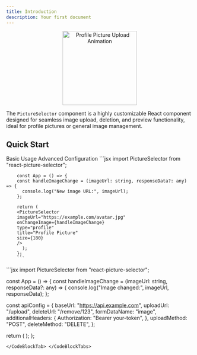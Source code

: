 ```yaml
---
title: Introduction
description: Your first document
---
```

<p align="center">
  <img
    src="https://raw.githubusercontent.com/Zephinax/react-picture-selector/refs/heads/dev/public/circle.gif"
    alt="Profile Picture Upload Animation"
    width="200"
  />
</p>

The `PictureSelector` component is a highly customizable React component designed for seamless image upload, deletion, and preview functionality, ideal for profile pictures or general image management.

<Cards>
  <Card
    title="🚀 Feature Rich"
    description="Drag & drop, progress indicators, preview modals, and API integration"
    href="#features"
  />
  <Card
    title="🎨 Highly Customizable"
    description="Colors, sizes, shapes, and full CSS class control"
    href="#styling"
  />
  <Card
    title="🧪 Test Mode"
    description="Simulate uploads and deletions without API dependencies"
    href="#test-mode"
  />
  <Card
    title="⚡ Performance Optimized"
    description="Smooth animations with requestAnimationFrame and abort controllers"
    href="#features"
  />
</Cards>

## Quick Start

<CodeBlockTabs defaultValue="basic">
  <CodeBlockTabsList>
    <CodeBlockTabsTrigger value="basic">Basic Usage</CodeBlockTabsTrigger>
    <CodeBlockTabsTrigger value="advanced">Advanced Configuration</CodeBlockTabsTrigger>
  </CodeBlockTabsList>
  <CodeBlockTab value="basic">
        ```jsx
        import PictureSelector from "react-picture-selector";

        const App = () => {
        const handleImageChange = (imageUrl: string, responseData?: any) => {
          console.log("New image URL:", imageUrl);
        };

        return (
        <PictureSelector
        imageUrl="https://example.com/avatar.jpg"
        onChangeImage={handleImageChange}
        type="profile"
        title="Profile Picture"
        size={180}
        />
          );
        };‍‍
        ```
  </CodeBlockTab>
  <CodeBlockTab value="advanced">
```jsx
import PictureSelector from "react-picture-selector";

const App = () => {
  const handleImageChange = (imageUrl: string, responseData?: any) => {
    console.log("Image changed:", imageUrl, responseData);
  };

  const apiConfig = {
    baseUrl: "https://api.example.com",
    uploadUrl: "/upload",
    deleteUrl: "/remove/123",
    formDataName: "image",
    additionalHeaders: {
      Authorization: "Bearer your-token",
    },
    uploadMethod: "POST",
    deleteMethod: "DELETE",
  };

  return (
    <PictureSelector
      apiConfig={apiConfig}
      imageUrl="https://example.com/avatar.jpg"
      onChangeImage={handleImageChange}
      type="profile"
      title="User Avatar"
      size={200}
      testMode={false}
    />
  );
};
```
</CodeBlockTab> </CodeBlockTabs>
